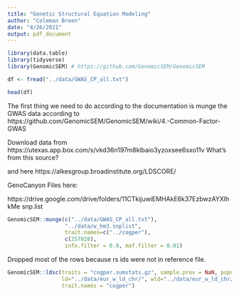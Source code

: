 ```yaml
---
title: "Genetic Structural Equation Modeling"
author: "Coleman Breen"
date: "4/26/2021"
output: pdf_document
---
```



```r
library(data.table)
library(tidyverse)
library(GenomicSEM) # https://github.com/GenomicSEM/GenomicSEM

df <- fread("../data/GWAS_CP_all.txt")
```



```r
head(df)
```
The first thing we need to do according to the documentation is munge the GWAS data according to 
https://github.com/GenomicSEM/GenomicSEM/wiki/4.-Common-Factor-GWAS


Download data from https://utexas.app.box.com/s/vkd36n197m8klbaio3yzoxsee6sxo11v
What's from this source?


and here
https://alkesgroup.broadinstitute.org/LDSCORE/

GenoCanyon Files here:

https://drive.google.com/drive/folders/11CTkijuwiEMHAkE6k37EzbwzAYXIhkMe
snp.list

```r
GenomicSEM::munge(c("../data/GWAS_CP_all.txt"), 
                  "../data/w_hm3.snplist",
                  trait.names=c("../cogper"),
                  c(257828), 
                  info.filter = 0.9, maf.filter = 0.01)
```

Dropped most of the rows because rs ids were not in reference file.


```r
GenomicSEM::ldsc(traits = "cogper.sumstats.gz", sample.prev = NaN, population.prev = NaN, 
                 ld="../data/eur_w_ld_chr/", wld="../data/eur_w_ld_chr/",
                 trait.names = "cogper")
```


